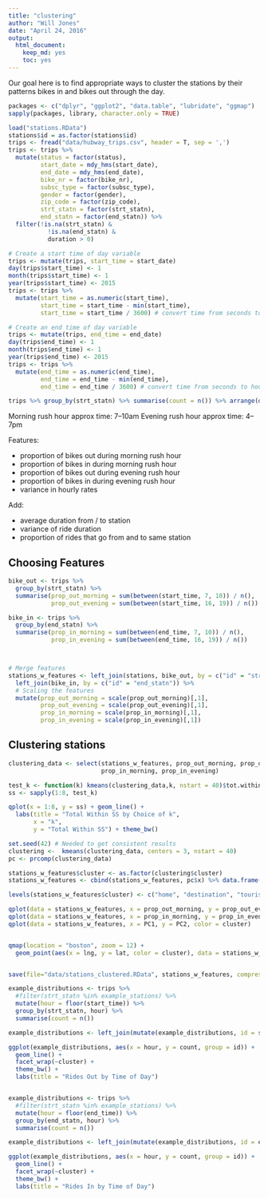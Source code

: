 ```yaml
---
title: "clustering"
author: "Will Jones"
date: "April 24, 2016"
output: 
  html_document: 
    keep_md: yes
    toc: yes
---
```


Our goal here is to find appropriate ways to cluster the stations by their
patterns bikes in and bikes out through the day. 

```r
packages <- c("dplyr", "ggplot2", "data.table", "lubridate", "ggmap")
sapply(packages, library, character.only = TRUE)
```


```r
load("stations.RData")
stations$id = as.factor(stations$id)
trips <- fread("data/hubway_trips.csv", header = T, sep = ',')
trips <- trips %>%
  mutate(status = factor(status),
         start_date = mdy_hms(start_date),
         end_date = mdy_hms(end_date),
         bike_nr = factor(bike_nr),
         subsc_type = factor(subsc_type),
         gender = factor(gender),
         zip_code = factor(zip_code),
         strt_statn = factor(strt_statn),
         end_statn = factor(end_statn)) %>%
  filter(!is.na(strt_statn) &
           !is.na(end_statn) & 
           duration > 0)

# Create a start time of day variable
trips <- mutate(trips, start_time = start_date)
day(trips$start_time) <- 1
month(trips$start_time) <- 1
year(trips$start_time) <- 2015
trips <- trips %>%
  mutate(start_time = as.numeric(start_time),
         start_time = start_time - min(start_time),
         start_time = start_time / 3600) # convert time from seconds to hours

# Create an end time of day variable
trips <- mutate(trips, end_time = end_date)
day(trips$end_time) <- 1
month(trips$end_time) <- 1
year(trips$end_time) <- 2015
trips <- trips %>%
  mutate(end_time = as.numeric(end_time),
         end_time = end_time - min(end_time),
         end_time = end_time / 3600) # convert time from seconds to hours
```


```r
trips %>% group_by(strt_statn) %>% summarise(count = n()) %>% arrange(desc(count))
```

Morning rush hour approx time: 7--10am
Evening rush hour approx time: 4--7pm

Features:

- proportion of bikes out during morning rush hour
- proportion of bikes in during morning rush hour
- proportion of bikes out during evening rush hour
- proportion of bikes in during evening rush hour
- variance in hourly rates

Add:

- average duration from / to station
- variance of ride duration
- proportion of rides that go from and to same station


## Choosing Features

```r
bike_out <- trips %>%
  group_by(strt_statn) %>%
  summarise(prop_out_morning = sum(between(start_time, 7, 10)) / n(),
            prop_out_evening = sum(between(start_time, 16, 19)) / n())

bike_in <- trips %>%
  group_by(end_statn) %>%
  summarise(prop_in_morning = sum(between(end_time, 7, 10)) / n(),
            prop_in_evening = sum(between(end_time, 16, 19)) / n())



# Merge features
stations_w_features <- left_join(stations, bike_out, by = c("id" = "strt_statn")) %>%
  left_join(bike_in, by = c("id" = "end_statn")) %>%
  # Scaling the features
  mutate(prop_out_morning = scale(prop_out_morning)[,1],
         prop_out_evening = scale(prop_out_evening)[,1],
         prop_in_morning = scale(prop_in_morning)[,1],
         prop_in_evening = scale(prop_in_evening)[,1])

```

## Clustering stations

```r
clustering_data <- select(stations_w_features, prop_out_morning, prop_out_evening,
                          prop_in_morning, prop_in_evening)

test_k <- function(k) kmeans(clustering_data,k, nstart = 40)$tot.withinss
ss <- sapply(1:8, test_k)

qplot(x = 1:8, y = ss) + geom_line() +
  labs(title = "Total Within SS by Choice of k",
       x = "k",
       y = "Total Within SS") + theme_bw()

set.seed(42) # Needed to get consistent results
clustering <-  kmeans(clustering_data, centers = 3, nstart = 40)
pc <- prcomp(clustering_data)

stations_w_features$cluster <- as.factor(clustering$cluster)
stations_w_features <- cbind(stations_w_features, pc$x) %>% data.frame() %>% tbl_df()

```

```r

levels(stations_w_features$cluster) <- c("home", "destination", "tourist hub")

qplot(data = stations_w_features, x = prop_out_morning, y = prop_out_evening, color = cluster)
qplot(data = stations_w_features, x = prop_in_morning, y = prop_in_evening, color = cluster)
qplot(data = stations_w_features, x = PC1, y = PC2, color = cluster)


qmap(location = "boston", zoom = 12) + 
  geom_point(aes(x = lng, y = lat, color = cluster), data = stations_w_features)


save(file="data/stations_clustered.RData", stations_w_features, compress = TRUE)
```

```r

example_distributions <- trips %>%
  #filter(strt_statn %in% example_stations) %>%
  mutate(hour = floor(start_time)) %>%
  group_by(strt_statn, hour) %>%
  summarise(count = n())

example_distributions <- left_join(mutate(example_distributions, id = strt_statn), select(stations_w_features, id, cluster), by ="id", copy = TRUE)

ggplot(example_distributions, aes(x = hour, y = count, group = id)) +
  geom_line() + 
  facet_wrap(~cluster) + 
  theme_bw() + 
  labs(title = "Rides Out by Time of Day")


example_distributions <- trips %>%
  #filter(strt_statn %in% example_stations) %>%
  mutate(hour = floor(end_time)) %>%
  group_by(end_statn, hour) %>%
  summarise(count = n())

example_distributions <- left_join(mutate(example_distributions, id = end_statn), select(stations_w_features, id, cluster), by ="id", copy = TRUE)

ggplot(example_distributions, aes(x = hour, y = count, group = id)) +
  geom_line() + 
  facet_wrap(~cluster) + 
  theme_bw() + 
  labs(title = "Rides In by Time of Day")
```